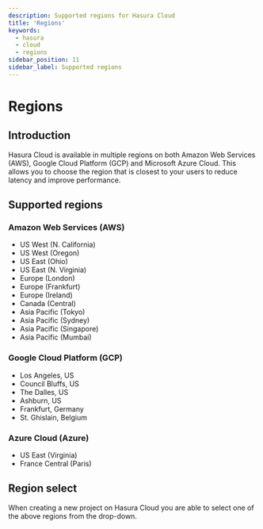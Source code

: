 ```yaml
---
description: Supported regions for Hasura Cloud
title: 'Regions'
keywords:
  - hasura
  - cloud
  - regions
sidebar_position: 11
sidebar_label: Supported regions
---
```



# Regions

<ProductBadge free standard pro ee />

## Introduction

Hasura Cloud is available in multiple regions on both Amazon Web Services (AWS), Google Cloud Platform (GCP) and Microsoft Azure Cloud. This
allows you to choose the region that is closest to your users to reduce latency and improve performance.

## Supported regions

### Amazon Web Services (AWS)

- US West (N. California)
- US West (Oregon)
- US East (Ohio)
- US East (N. Virginia)
- Europe (London)
- Europe (Frankfurt)
- Europe (Ireland)
- Canada (Central)
- Asia Pacific (Tokyo)
- Asia Pacific (Sydney)
- Asia Pacific (Singapore)
- Asia Pacific (Mumbai)

### Google Cloud Platform (GCP)

- Los Angeles, US
- Council Bluffs, US
- The Dalles, US
- Ashburn, US
- Frankfurt, Germany
- St. Ghislain, Belgium


### Azure Cloud (Azure)

- US East (Virginia)
- France Central (Paris)

## Region select

When creating a new project on Hasura Cloud you are able to select one of the above regions from the drop-down.

<Thumbnail
  src="/img/deployment/select-cloud-region_console_2.11.1.png"
  alt="Select new project cloud region"
  width="900px"
/>
